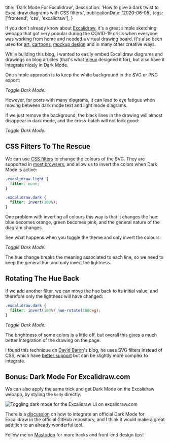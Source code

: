   title: 'Dark Mode For Excalidraw',
  description:
    'How to give a dark twist to Excalidraw diagrams with CSS filters.',
  publicationDate: '2020-06-05',
  tags: ['frontend', 'css', 'excalidraw'],
}

If you don't already know about [Excalidraw](https://excalidraw.com),
it's a great simple sketching webapp that got very popular during the COVID-19
crisis when everyone was working from home and needed a virtual drawing board.
It's also been used for
[art](https://twitter.com/excalidraw/status/1248594297559158784),
[cartoons](https://twitter.com/Pinnassog/status/1247893044231168001),
[mockup design](https://twitter.com/imlongnguyen/status/1263766322443214851)
and in many other creative ways.

While building this blog, I wanted to easily embed Excalidraw diagrams and
drawings on blog articles (that's what [Vjeux](https://blog.vjeux.com/) designed it for), but also have it
integrate nicely in Dark Mode.

One simple approach is to keep the white background in the SVG or PNG export:


_Toggle Dark Mode:_ <ThemeControls className="ml-2" />


<VennDiagram
  arial-label="Venn diagram: [Excalidraw (this post] Dark Mode), with a white background"
  className="mx-auto mb-8 bg-white"
/>

However, for posts with many diagrams, it can lead to eye fatigue when moving
between dark mode text and light mode diagrams.

If we just remove the background, the black lines in the drawing
will almost disappear in dark mode, and the cross-hatch will not look good:

_Toggle Dark Mode:_ <ThemeControls className="ml-2" />

<VennDiagram
  aria-label="The same Venn diagram, but without a background"
  className="mx-auto mb-8"
/>

## CSS Filters To The Rescue

We can use [CSS filters](https://developer.mozilla.org/en-US/docs/Web/CSS/filter)
to change the colours of the SVG. They are supported in
[most browsers](https://caniuse.com/#feat=css-filters),
and allow us to invert the colors when Dark Mode is active:

```css {6}
.excalidraw.light {
  filter: none;
}

.excalidraw.dark {
  filter: invert(100%);
}
```

One problem with inverting all colours this way is that it changes the hue:
blue becomes orange, green becomes pink, and the general nature of the diagram changes.

See what happens when you toggle the theme and only invert the colours:

_Toggle Dark Mode:_ <ThemeControls className="ml-2" />

<StatusText className="dark:filter-invert mx-auto mb-4 max-w-xs" />

The hue change breaks the meaning associated to each line, so we need to keep
the general hue and only invert the lightness.

## Rotating The Hue Back

If we add another filter, we can move the hue back to its initial value, and
therefore only the lightness will have changed:

```css {2}
.excalidraw.dark {
  filter: invert(100%) hue-rotate(180deg);
}
```

_Toggle Dark Mode:_ <ThemeControls className="ml-2" />

<StatusText className="mx-auto mb-4 max-w-xs dark:hue-rotate-180 dark:invert" />

<VennDiagram className="mx-auto mb-4 dark:hue-rotate-180 dark:invert" />


<Note title="Note" icon={GoLightBulb}>
  The brightness of some colors is a little off, but overall this gives a much
  better integration of the drawing on the page.
</Note>

I found this technique on [David Baron](https://dbaron.org/log/20110430-invert-colors)'s
blog, he uses SVG filters instead of CSS, which have [better support](https://caniuse.com/#feat=svg-filters)
but can be slightly more complex to integrate.

## Bonus: Dark Mode For Excalidraw.com

We can also apply the same trick and get Dark Mode on the Excalidraw webapp,
by styling the `body` directly:

![Toggling dark mode for the Excalidraw UI on excalidraw.com](./body.gif)

There is a [discussion](https://github.com/excalidraw/excalidraw/issues/1148)
on how to integrate an official Dark Mode for Excalidraw in the official GitHub
repository, and I think it would make a great addition to an already wonderful
tool.

Follow me on [Mastodon](https://mamot.fr/@Franky47) for more hacks and front-end design tips!
